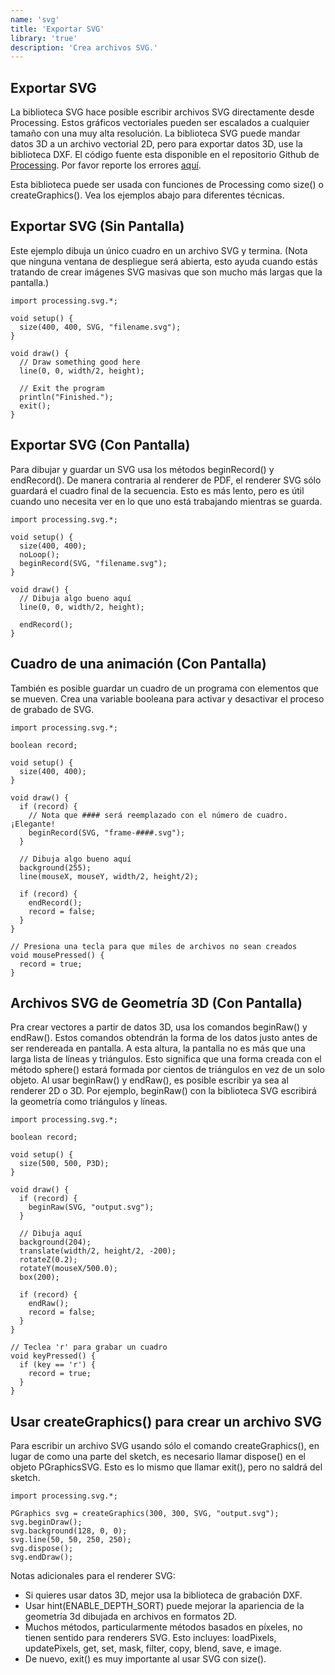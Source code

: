```yaml
---
name: 'svg'
title: 'Exportar SVG'
library: 'true'
description: 'Crea archivos SVG.'
---
```


## Exportar SVG

La biblioteca SVG hace posible escribir archivos SVG directamente desde Processing. Estos gráficos vectoriales pueden ser escalados a cualquier tamaño con una muy alta resolución. La biblioteca SVG puede mandar datos 3D a un archivo vectorial 2D, pero para exportar datos 3D, use la biblioteca DXF. El código fuente esta disponible en el repositorio Github de [Processing](https://github.com/processing/processing/tree/master/java/libraries/svg). Por favor reporte los errores [aquí](https://github.com/processing/processing/issues).

Esta biblioteca puede ser usada con funciones de Processing como size() o createGraphics(). Vea los ejemplos abajo para diferentes técnicas.

## Exportar SVG (Sin Pantalla)

Este ejemplo dibuja un único cuadro en un archivo SVG y termina. (Nota que ninguna ventana de despliegue será abierta, esto ayuda cuando estás tratando de crear imágenes SVG masivas que son mucho más largas que la pantalla.)

```
import processing.svg.*;

void setup() {
  size(400, 400, SVG, "filename.svg");
}

void draw() {
  // Draw something good here
  line(0, 0, width/2, height);

  // Exit the program
  println("Finished.");
  exit();
}
```

## Exportar SVG (Con Pantalla)

Para dibujar y guardar un SVG usa los métodos beginRecord() y endRecord(). De manera contraria al renderer de PDF, el renderer SVG sólo guardará el cuadro final de la secuencia. Esto es más lento, pero es útil cuando uno necesita ver en lo que uno está trabajando mientras se guarda.

```
import processing.svg.*;

void setup() {
  size(400, 400);
  noLoop();
  beginRecord(SVG, "filename.svg");
}

void draw() {
  // Dibuja algo bueno aquí
  line(0, 0, width/2, height);

  endRecord();
}
```

## Cuadro de una animación (Con Pantalla)

También es posible guardar un cuadro de un programa con elementos que se mueven. Crea una variable booleana para activar y desactivar el proceso de grabado de SVG.

```
import processing.svg.*;

boolean record;

void setup() {
  size(400, 400);
}

void draw() {
  if (record) {
    // Nota que #### será reemplazado con el número de cuadro. ¡Elegante!
    beginRecord(SVG, "frame-####.svg");
  }

  // Dibuja algo bueno aquí
  background(255);
  line(mouseX, mouseY, width/2, height/2);

  if (record) {
    endRecord();
	record = false;
  }
}

// Presiona una tecla para que miles de archivos no sean creados
void mousePressed() {
  record = true;
}
```

## Archivos SVG de Geometría 3D (Con Pantalla)

Pra crear vectores a partir de datos 3D, usa los comandos beginRaw() y endRaw(). Estos comandos obtendrán la forma de los datos justo antes de ser rendereada en pantalla. A esta altura, la pantalla no es más que una larga lista de líneas y triángulos. Esto significa que una forma creada con el método sphere() estará formada por cientos de triángulos en vez de un solo objeto.
Al usar beginRaw() y endRaw(), es posible escribir ya sea al renderer 2D o 3D. Por ejemplo, beginRaw() con la biblioteca SVG escribirá la geometría como triángulos y líneas.

```
import processing.svg.*;

boolean record;

void setup() {
  size(500, 500, P3D);
}

void draw() {
  if (record) {
    beginRaw(SVG, "output.svg");
  }

  // Dibuja aquí
  background(204);
  translate(width/2, height/2, -200);
  rotateZ(0.2);
  rotateY(mouseX/500.0);
  box(200);

  if (record) {
    endRaw();
    record = false;
  }
}

// Teclea 'r' para grabar un cuadro
void keyPressed() {
  if (key == 'r') {
    record = true;
  }
}
```

## Usar createGraphics() para crear un archivo SVG

Para escribir un archivo SVG usando sólo el comando createGraphics(), en lugar de como una parte del sketch, es necesario llamar dispose() en el objeto PGraphicsSVG. Esto es lo mismo que llamar exit(), pero no saldrá del sketch.

```
import processing.svg.*;

PGraphics svg = createGraphics(300, 300, SVG, "output.svg");
svg.beginDraw();
svg.background(128, 0, 0);
svg.line(50, 50, 250, 250);
svg.dispose();
svg.endDraw();
```

Notas adicionales para el renderer SVG:

- Si quieres usar datos 3D, mejor usa la biblioteca de grabación DXF.
- Usar hint(ENABLE_DEPTH_SORT) puede mejorar la apariencia de la geometría 3d dibujada en archivos en formatos 2D.
- Muchos métodos, particularmente métodos basados en píxeles, no tienen sentido para renderers SVG. Esto incluyes: loadPixels, updatePixels, get, set, mask, filter, copy, blend, save, e image.
- De nuevo, exit() es muy importante al usar SVG con size().
